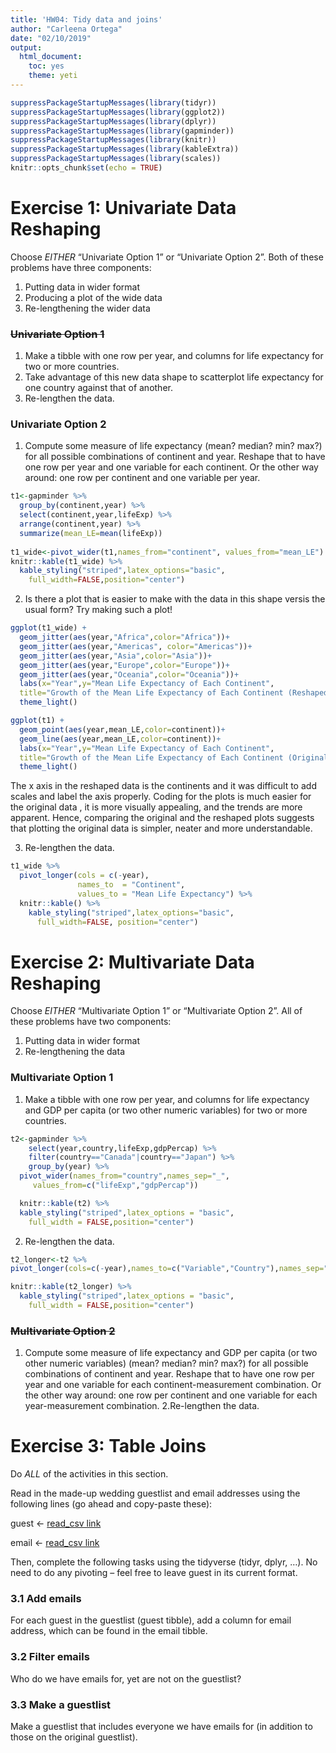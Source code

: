```yaml
---
title: 'HW04: Tidy data and joins'
author: "Carleena Ortega"
date: "02/10/2019"
output: 
  html_document:
    toc: yes
    theme: yeti
---
```


```r
suppressPackageStartupMessages(library(tidyr))
suppressPackageStartupMessages(library(ggplot2))
suppressPackageStartupMessages(library(dplyr))
suppressPackageStartupMessages(library(gapminder))
suppressPackageStartupMessages(library(knitr))
suppressPackageStartupMessages(library(kableExtra))
suppressPackageStartupMessages(library(scales))
knitr::opts_chunk$set(echo = TRUE)
```

# Exercise 1: Univariate Data Reshaping
Choose *EITHER* “Univariate Option 1” or “Univariate Option 2”. 
Both of these problems have three components:

1. Putting data in wider format
2. Producing a plot of the wide data
3. Re-lengthening the wider data

### ~~Univariate Option 1~~
1. Make a tibble with one row per year, and columns for life expectancy for two or more countries.
2. Take advantage of this new data shape to scatterplot life expectancy for one country against that of another.
3. Re-lengthen the data.

### **Univariate Option 2**
1. Compute some measure of life expectancy (mean? median? min? max?) for all possible combinations of continent and year. Reshape that to have one row per year and one variable for each continent. Or the other way around: one row per continent and one variable per year.
```r
t1<-gapminder %>% 
  group_by(continent,year) %>% 
  select(continent,year,lifeExp) %>% 
  arrange(continent,year) %>% 
  summarize(mean_LE=mean(lifeExp))
  
t1_wide<-pivot_wider(t1,names_from="continent", values_from="mean_LE")
knitr::kable(t1_wide) %>% 
  kable_styling("striped",latex_options="basic",
    full_width=FALSE,position="center")
```

2. Is there a plot that is easier to make with the data in this shape versis the usual form? Try making such a plot!

```r
ggplot(t1_wide) +
  geom_jitter(aes(year,"Africa",color="Africa"))+
  geom_jitter(aes(year,"Americas", color="Americas"))+
  geom_jitter(aes(year,"Asia",color="Asia"))+
  geom_jitter(aes(year,"Europe",color="Europe"))+
  geom_jitter(aes(year,"Oceania",color="Oceania"))+
  labs(x="Year",y="Mean Life Expectancy of Each Continent",
  title="Growth of the Mean Life Expectancy of Each Continent (Reshaped)")+
  theme_light()
```

```r
ggplot(t1) +
  geom_point(aes(year,mean_LE,color=continent))+
  geom_line(aes(year,mean_LE,color=continent))+
  labs(x="Year",y="Mean Life Expectancy of Each Continent",
  title="Growth of the Mean Life Expectancy of Each Continent (Original)")+
  theme_light()
```
  
The x axis in the reshaped data is the continents and it was difficult to add scales and label the axis properly. Coding for the plots is much easier for the original data , it is more visually appealing, and the trends are more apparent. Hence, comparing the original and the reshaped plots suggests that plotting the original data is simpler, neater and more understandable. 

3. Re-lengthen the data.
```r
t1_wide %>% 
  pivot_longer(cols = c(-year), 
               names_to  = "Continent", 
               values_to = "Mean Life Expectancy") %>% 
  knitr::kable() %>% 
    kable_styling("striped",latex_options="basic",
      full_width=FALSE, position="center")

```


# Exercise 2: Multivariate Data Reshaping
Choose *EITHER* “Multivariate Option 1” or “Multivariate Option 2”. All of these problems have two components:

1. Putting data in wider format
2. Re-lengthening the data

### **Multivariate Option 1**
1. Make a tibble with one row per year, and columns for life expectancy and GDP per capita (or two other numeric variables) for two or more countries.

```r
t2<-gapminder %>% 
    select(year,country,lifeExp,gdpPercap) %>% 
    filter(country=="Canada"|country=="Japan") %>% 
    group_by(year) %>% 
  pivot_wider(names_from="country",names_sep="_",
     values_from=c("lifeExp","gdpPercap"))

  knitr::kable(t2) %>% 
  kable_styling("striped",latex_options = "basic",
    full_width = FALSE,position="center")
```

2. Re-lengthen the data.

```r
t2_longer<-t2 %>% 
pivot_longer(cols=c(-year),names_to=c("Variable","Country"),names_sep="_")

knitr::kable(t2_longer) %>% 
  kable_styling("striped",latex_options = "basic",
    full_width = FALSE,position="center")
```


### ~~Multivariate Option 2~~
1. Compute some measure of life expectancy and GDP per capita (or two other numeric variables) (mean? median? min? max?) for all possible combinations of continent and year. Reshape that to have one row per year and one variable for each continent-measurement combination. Or the other way around: one row per continent and one variable for each year-measurement combination. 
2.Re-lengthen the data.

# Exercise 3: Table Joins
Do *ALL* of the activities in this section.

Read in the made-up wedding guestlist and email addresses using the following lines (go ahead and copy-paste these):

guest <- [read_csv link]("https://raw.githubusercontent.com/STAT545-UBC/Classroom/master/data/wedding/attend.csv")

email <- [read_csv link]("https://raw.githubusercontent.com/STAT545-UBC/Classroom/master/data/wedding/emails.csv")

Then, complete the following tasks using the tidyverse (tidyr, dplyr, …). No need to do any pivoting – feel free to leave guest in its current format.

### 3.1 Add emails
For each guest in the guestlist (guest tibble), add a column for email address, which can be found in the email tibble.

### 3.2 Filter emails
Who do we have emails for, yet are not on the guestlist?

### 3.3 Make a guestlist
Make a guestlist that includes everyone we have emails for (in addition to those on the original guestlist).




